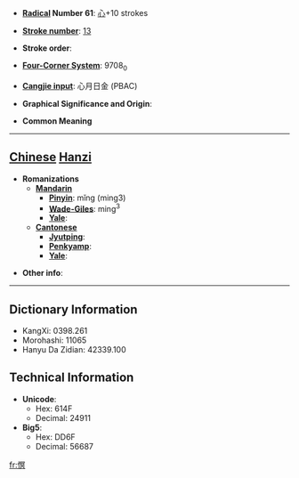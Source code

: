 * '''[[Wiktionary:Chinese radical index| Radical]] Number 61''': [[Wiktionary:Chinese radical index 心|心]]+10 strokes

* '''[[Wiktionary:Chinese total strokes index|Stroke number]]''': [[Wiktionary:Chinese total strokes index 13|13]]

* '''Stroke order''': 

* '''[[Wiktionary:Chinese four corner index|Four-Corner System]]''': 9708<sub>0</sub>

* '''[[Wiktionary:Chinese Cangjie index|Cangjie input]]''': 心月日金 (PBAC)

* '''Graphical Significance and Origin''': 

* '''Common Meaning'''

----

== [[Chinese]] [[Hanzi]] ==

* '''Romanizations'''
** '''[[Mandarin]]'''
*** '''[[Pinyin]]''': mǐng (ming3)
*** '''[[Wade-Giles]]''': ming<sup>3</sup>
*** '''[[Yale]]''': 
** '''[[Cantonese]]'''
*** '''[[Jyutping]]''':
*** '''[[Penkyamp]]''': 
*** '''[[Yale]]''': 

* '''Other info''': 

----

== Dictionary Information ==

* KangXi: 0398.261
* Morohashi: 11065
* Hanyu Da Zidian: 42339.100

== Technical Information ==

* '''Unicode''':
** Hex: 614F
** Decimal: 24911
* '''Big5''':
** Hex: DD6F
** Decimal: 56687

[[fr:慏]]